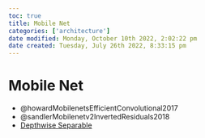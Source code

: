 ```yaml
---
toc: true
title: Mobile Net
categories: ['architecture']
date modified: Monday, October 10th 2022, 2:02:22 pm
date created: Tuesday, July 26th 2022, 8:33:15 pm
---
```


# Mobile Net
- @howardMobilenetsEfficientConvolutional2017
- @sandlerMobilenetv2InvertedResiduals2018
- [Depthwise Separable](Depthwise%20Separable.qmd)



